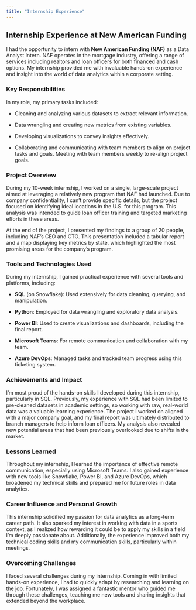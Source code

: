 ```yaml
---
title: "Internship Experience"
---
```


## Internship Experience at New American Funding

I had the opportunity to intern with **New American Funding (NAF)** as a Data Analyst Intern. NAF operates in the mortgage industry, offering a range of services including realtors and loan officers for both financed and cash options. My internship provided me with invaluable hands-on experience and insight into the world of data analytics within a corporate setting.

### Key Responsibilities

In my role, my primary tasks included:

-   Cleaning and analyzing various datasets to extract relevant information.

-   Data wrangling and creating new metrics from existing variables.

-   Developing visualizations to convey insights effectively.

-   Collaborating and communicating with team members to align on project tasks and goals. Meeting with team members weekly to re-align project goals.

### Project Overview

During my 10-week internship, I worked on a single, large-scale project aimed at leveraging a relatively new program that NAF had launched. Due to company confidentiality, I can’t provide specific details, but the project focused on identifying ideal locations in the U.S. for this program. This analysis was intended to guide loan officer training and targeted marketing efforts in these areas.

At the end of the project, I presented my findings to a group of 20 people, including NAF’s CEO and CTO. This presentation included a tabular report and a map displaying key metrics by state, which highlighted the most promising areas for the company’s program.

### Tools and Technologies Used

During my internship, I gained practical experience with several tools and platforms, including:

-   **SQL** (on Snowflake): Used extensively for data cleaning, querying, and manipulation.

-   **Python**: Employed for data wrangling and exploratory data analysis.

-   **Power BI**: Used to create visualizations and dashboards, including the final report.

-   **Microsoft Teams**: For remote communication and collaboration with my team.

-   **Azure DevOps**: Managed tasks and tracked team progress using this ticketing system.

### Achievements and Impact

I’m most proud of the hands-on skills I developed during this internship, particularly in SQL. Previously, my experience with SQL had been limited to pre-cleaned datasets in academic settings, so working with raw, real-world data was a valuable learning experience. The project I worked on aligned with a major company goal, and my final report was ultimately distributed to branch managers to help inform loan officers. My analysis also revealed new potential areas that had been previously overlooked due to shifts in the market.

### Lessons Learned

Throughout my internship, I learned the importance of effective remote communication, especially using Microsoft Teams. I also gained experience with new tools like Snowflake, Power BI, and Azure DevOps, which broadened my technical skills and prepared me for future roles in data analytics.

### Career Influence and Personal Growth

This internship solidified my passion for data analytics as a long-term career path. It also sparked my interest in working with data in a sports context, as I realized how rewarding it could be to apply my skills in a field I’m deeply passionate about. Additionally, the experience improved both my technical coding skills and my communication skills, particularly within meetings.

### Overcoming Challenges

I faced several challenges during my internship. Coming in with limited hands-on experience, I had to quickly adapt by researching and learning on the job. Fortunately, I was assigned a fantastic mentor who guided me through these challenges, teaching me new tools and sharing insights that extended beyond the workplace.
